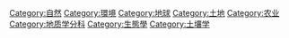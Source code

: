 {{Commonscat|Soils}}

[[Category:自然|Category:自然]]
[[Category:環境|Category:環境]]
[[Category:地球|Category:地球]]
[[Category:土地|Category:土地]]
[[Category:农业|Category:农业]]
[[Category:地质学分科|Category:地质学分科]]
[[Category:生態學|Category:生態學]]
[[Category:土壤学|Category:土壤学]]